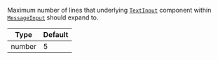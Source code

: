 Maximum number of lines that underlying [`TextInput`](https://reactnative.dev/docs/textinput) component within [`MessageInput`](../../../../ui-components/message-input.mdx) should expand to.

| Type   | Default |
| ------ | ------- |
| number | 5       |
